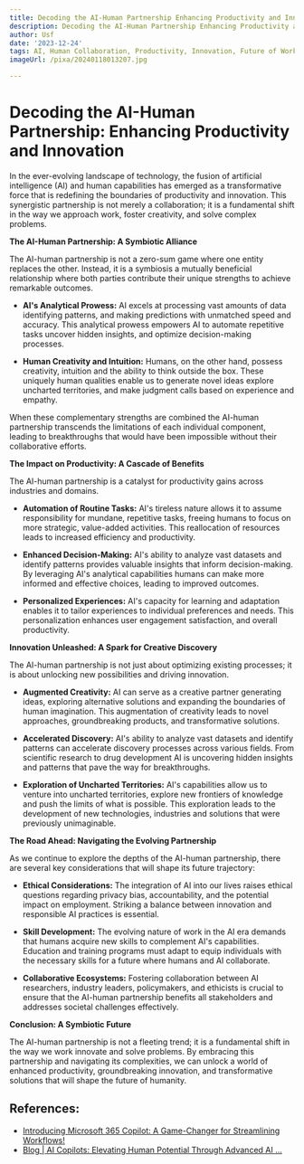 ```yaml
---
title: Decoding the AI-Human Partnership Enhancing Productivity and Innovation
description: Decoding the AI-Human Partnership Enhancing Productivity and Innovation
author: Usf
date: '2023-12-24'
tags: AI, Human Collaboration, Productivity, Innovation, Future of Work, Digital Transformation
imageUrl: /pixa/20240118013207.jpg

---
```

# Decoding the AI-Human Partnership: Enhancing Productivity and Innovation

In the ever-evolving  landscape of technology, the  fusion of artificial intelligence (AI) and human  capabilities has emerged as a transformative force that is redefining  the boundaries of productivity and innovation. This  synergistic partnership is not merely  a collaboration; it is a fundamental  shift in the way we approach work, foster creativity, and  solve complex problems.

**The AI-Human  Partnership:  A Symbiotic Alliance**

The AI-human partnership is not a zero-sum game where one entity replaces the  other.  Instead, it is a symbiosis a mutually  beneficial relationship  where both parties contribute their unique strengths to  achieve remarkable  outcomes.

- **AI's Analytical Prowess:**  AI excels at processing vast amounts of data identifying patterns, and making predictions with unmatched speed and accuracy.  This analytical  prowess empowers AI to automate repetitive tasks  uncover hidden insights, and optimize  decision-making processes.

- **Human Creativity and Intuition:** Humans, on the other hand, possess creativity, intuition and the ability to think outside the box. These uniquely human qualities enable us to generate novel  ideas explore uncharted  territories, and make judgment calls based on experience and empathy.

When these complementary strengths  are combined the AI-human partnership transcends the limitations of each individual component, leading to breakthroughs that would have been impossible without their collaborative efforts.

**The Impact on Productivity: A Cascade of Benefits**

The AI-human partnership is  a catalyst for productivity gains across industries and domains.

- **Automation  of Routine Tasks:** AI's tireless nature  allows it  to  assume responsibility  for mundane, repetitive tasks, freeing humans to focus on more strategic, value-added activities. This  reallocation of resources leads to increased efficiency and productivity.

- **Enhanced Decision-Making:** AI's ability  to analyze vast datasets and identify  patterns provides valuable insights that inform decision-making. By leveraging AI's analytical capabilities humans can make more informed and effective choices, leading to improved outcomes.

- **Personalized Experiences:** AI's capacity for learning and  adaptation  enables it to  tailor experiences to individual preferences and  needs. This personalization enhances user engagement satisfaction, and overall productivity.

**Innovation Unleashed: A Spark for Creative Discovery**

The AI-human partnership is not just about optimizing existing processes;  it is about unlocking  new possibilities  and driving innovation.

- **Augmented Creativity:** AI can serve as a  creative partner generating ideas, exploring alternative solutions and expanding  the boundaries of human imagination. This  augmentation of creativity leads  to  novel approaches, groundbreaking products, and transformative solutions.

- **Accelerated Discovery:** AI's ability to analyze vast datasets and identify patterns can accelerate discovery processes across various fields. From scientific research to drug development AI is uncovering hidden insights and patterns  that pave the way  for  breakthroughs.

- **Exploration of Uncharted  Territories:** AI's  capabilities  allow us to venture  into uncharted territories, explore new frontiers of knowledge and push the limits of what is possible. This exploration leads to the development of new technologies, industries and solutions that were previously unimaginable.

**The Road Ahead: Navigating the Evolving Partnership**

As we continue to explore the depths of the AI-human partnership, there are several key considerations that  will shape its future trajectory:

- **Ethical Considerations:** The integration of AI into our lives raises ethical questions regarding privacy  bias, accountability, and the potential impact  on employment. Striking a balance between innovation and responsible AI practices is essential.

- **Skill Development:** The evolving nature of  work in the  AI era demands that humans acquire new skills to complement AI's capabilities.  Education and training programs must adapt to equip individuals with the necessary skills for a future where humans and  AI collaborate.

- **Collaborative Ecosystems:** Fostering collaboration between AI researchers,  industry leaders, policymakers,  and ethicists is crucial to ensure that the AI-human partnership benefits all stakeholders and addresses  societal challenges effectively.

**Conclusion: A Symbiotic Future**

The AI-human partnership is not a fleeting trend; it is a fundamental shift  in the way we work  innovate and solve problems. By embracing this partnership and navigating its complexities, we can unlock a world of enhanced productivity, groundbreaking innovation, and transformative solutions that will shape the future of humanity.

## References:
- [Introducing Microsoft 365 Copilot: A Game-Changer for Streamlining Workflows!](https://www.communicationsquare.com/news/introducing-microsoft-copilot/)
- [Blog | AI Copilots: Elevating Human Potential Through Advanced AI ...](https://www.cogwise.ai/blog/ai-copilots-elevating-human-potential-through-advanced-ai-assistance)
